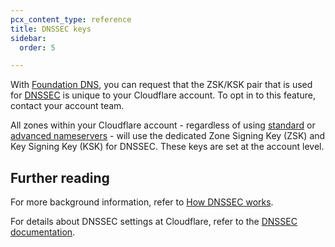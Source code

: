 ```yaml
---
pcx_content_type: reference
title: DNSSEC keys
sidebar:
  order: 5

---
```


With [Foundation DNS](/dns/foundation-dns/), you can request that the ZSK/KSK pair that is used for [DNSSEC](/dns/dnssec/) is unique to your Cloudflare account. To opt in to this feature, contact your account team.

All zones within your Cloudflare account - regardless of using [standard](/dns/nameservers/#standard-nameservers) or [advanced nameservers](/dns/foundation-dns/advanced-nameservers/) - will use the dedicated Zone Signing Key (ZSK) and Key Signing Key (KSK) for DNSSEC. These keys are set at the account level.

## Further reading

For more background information, refer to [How DNSSEC works](https://www.cloudflare.com/learning/dns/dnssec/how-dnssec-works/).

For details about DNSSEC settings at Cloudflare, refer to the [DNSSEC documentation](/dns/dnssec/).